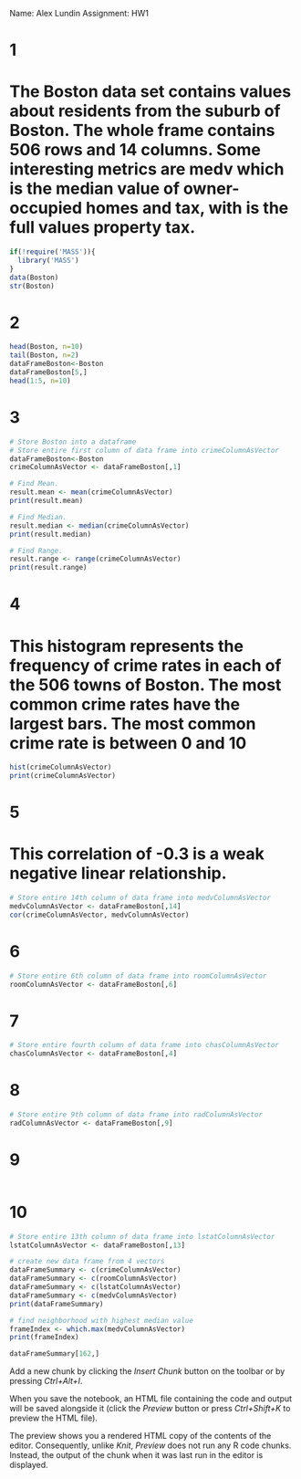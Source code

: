 Name: Alex Lundin
Assignment: HW1

# 1
# The Boston data set contains values about residents from the suburb of Boston. The whole frame contains 506 rows and 14 columns. Some interesting metrics are medv which is the median value of owner-occupied homes and tax, with is the full values property tax.
```r
if(!require('MASS')){
  library('MASS')
}
data(Boston)
str(Boston)
```

# 2
```r
head(Boston, n=10)
tail(Boston, n=2)
dataFrameBoston<-Boston
dataFrameBoston[5,]
head(1:5, n=10)
```

# 3
```r
# Store Boston into a dataframe
# Store entire first column of data frame into crimeColumnAsVector
dataFrameBoston<-Boston
crimeColumnAsVector <- dataFrameBoston[,1]

# Find Mean.
result.mean <- mean(crimeColumnAsVector)
print(result.mean)

# Find Median.
result.median <- median(crimeColumnAsVector)
print(result.median)

# Find Range.
result.range <- range(crimeColumnAsVector)
print(result.range)
```
# 4
# This histogram represents the frequency of crime rates in each of the 506 towns of Boston. The most common crime rates have the largest bars. The most common crime rate is between 0 and 10

```r
hist(crimeColumnAsVector)
print(crimeColumnAsVector)
```

# 5
# This correlation of -0.3 is a weak negative linear relationship.
```r
# Store entire 14th column of data frame into medvColumnAsVector
medvColumnAsVector <- dataFrameBoston[,14]
cor(crimeColumnAsVector, medvColumnAsVector)
```

# 6
```r
# Store entire 6th column of data frame into roomColumnAsVector
roomColumnAsVector <- dataFrameBoston[,6]
```

# 7
```r
# Store entire fourth column of data frame into chasColumnAsVector
chasColumnAsVector <- dataFrameBoston[,4]
```

# 8
```r
# Store entire 9th column of data frame into radColumnAsVector
radColumnAsVector <- dataFrameBoston[,9]
```

# 9
```r

```

# 10
```r
# Store entire 13th column of data frame into lstatColumnAsVector
lstatColumnAsVector <- dataFrameBoston[,13]

# create new data frame from 4 vectors
dataFrameSummary <- c(crimeColumnAsVector)
dataFrameSummary <- c(roomColumnAsVector)
dataFrameSummary <- c(lstatColumnAsVector)
dataFrameSummary <- c(medvColumnAsVector)
print(dataFrameSummary)

# find neighborhood with highest median value
frameIndex <- which.max(medvColumnAsVector)
print(frameIndex)

dataFrameSummary[162,]

```

Add a new chunk by clicking the *Insert Chunk* button on the toolbar or by pressing *Ctrl+Alt+I*.

When you save the notebook, an HTML file containing the code and output will be saved alongside it (click the *Preview* button or press *Ctrl+Shift+K* to preview the HTML file).

The preview shows you a rendered HTML copy of the contents of the editor. Consequently, unlike *Knit*, *Preview* does not run any R code chunks. Instead, the output of the chunk when it was last run in the editor is displayed.
